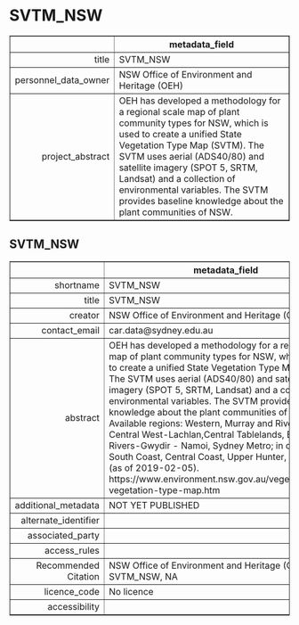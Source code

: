 SVTM_NSW
===
<!-- html table generated in R 3.6.0 by xtable 1.8-4 package -->
<!-- Fri May 22 19:16:56 2020 -->
<table border=1>
<tr> <th>  </th> <th> metadata_field </th>  </tr>
  <tr> <td align="right"> title </td> <td> SVTM_NSW </td> </tr>
  <tr> <td align="right"> personnel_data_owner </td> <td> NSW Office of Environment and Heritage (OEH) </td> </tr>
  <tr> <td align="right"> project_abstract </td> <td> OEH has developed a methodology for a regional scale map of plant community types for NSW, which is used to create a unified State Vegetation Type Map (SVTM). The SVTM uses aerial (ADS40/80) and satellite imagery (SPOT 5, SRTM, Landsat) and a collection of environmental variables. The SVTM provides baseline knowledge about the plant communities of NSW. </td> </tr>
   </table>



SVTM_NSW
---
<!-- html table generated in R 3.6.0 by xtable 1.8-4 package -->
<!-- Fri May 22 19:16:56 2020 -->
<table border=1>
<tr> <th>  </th> <th> metadata_field </th>  </tr>
  <tr> <td align="right"> shortname </td> <td> SVTM_NSW </td> </tr>
  <tr> <td align="right"> title </td> <td> SVTM_NSW </td> </tr>
  <tr> <td align="right"> creator </td> <td> NSW Office of Environment and Heritage (OEH) </td> </tr>
  <tr> <td align="right"> contact_email </td> <td> car.data@sydney.edu.au </td> </tr>
  <tr> <td align="right"> abstract </td> <td> OEH has developed a methodology for a regional scale map of plant community types for NSW, which is used to create a unified State Vegetation Type Map (SVTM). The SVTM uses aerial (ADS40/80) and satellite imagery (SPOT 5, SRTM, Landsat) and a collection of environmental variables. The SVTM provides baseline knowledge about the plant communities of NSW. Available regions: Western, Murray and Riverina, Central West-Lachlan,Central Tablelands, Border Rivers-Gwydir - Namoi, Sydney Metro; in development: South Coast, Central Coast, Upper Hunter, North Coast (as of 2019-02-05). https://www.environment.nsw.gov.au/vegetation/state-vegetation-type-map.htm </td> </tr>
  <tr> <td align="right"> additional_metadata </td> <td> NOT YET PUBLISHED </td> </tr>
  <tr> <td align="right"> alternate_identifier </td> <td>  </td> </tr>
  <tr> <td align="right"> associated_party </td> <td>  </td> </tr>
  <tr> <td align="right"> access_rules </td> <td>  </td> </tr>
  <tr> <td align="right"> Recommended Citation </td> <td> NSW Office of Environment and Heritage (OEH), NA, SVTM_NSW, NA </td> </tr>
  <tr> <td align="right"> licence_code </td> <td> No licence </td> </tr>
  <tr> <td align="right"> accessibility </td> <td>  </td> </tr>
   </table>


